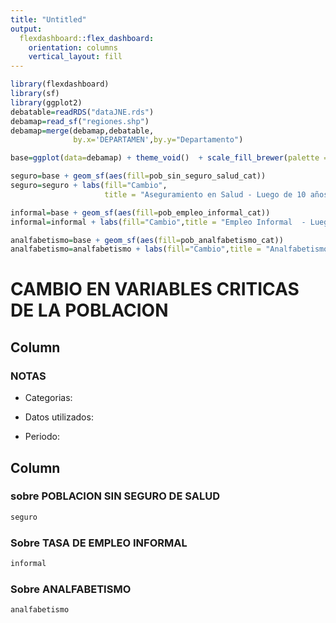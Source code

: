 ```yaml
---
title: "Untitled"
output: 
  flexdashboard::flex_dashboard:
    orientation: columns
    vertical_layout: fill
---
```


```r
library(flexdashboard)
library(sf)
library(ggplot2)
debatable=readRDS("dataJNE.rds")
debamap=read_sf("regiones.shp")
debamap=merge(debamap,debatable,
              by.x='DEPARTAMEN',by.y="Departamento")

base=ggplot(data=debamap) + theme_void()  + scale_fill_brewer(palette = "YlOrBr",drop=FALSE)
```

```r
seguro=base + geom_sf(aes(fill=pob_sin_seguro_salud_cat))
seguro=seguro + labs(fill="Cambio",
                     title = "Aseguramiento en Salud - Luego de 10 años")

informal=base + geom_sf(aes(fill=pob_empleo_informal_cat))
informal=informal + labs(fill="Cambio",title = "Empleo Informal  - Luego de 10 años")

analfabetismo=base + geom_sf(aes(fill=pob_analfabetismo_cat)) 
analfabetismo=analfabetismo + labs(fill="Cambio",title = "Analfabetismo Luego de 10 años")


```




**CAMBIO EN VARIABLES CRITICAS DE LA POBLACION** 
=====================================


Column {data-width=180}
-------------------------------------
    
### **NOTAS**

* Categorias:


* Datos utilizados: 


* Periodo: 



Column {.tabset}
-------------------------------------

### **sobre POBLACION SIN SEGURO DE SALUD**

```r
seguro
```


### **Sobre TASA DE EMPLEO INFORMAL**

```r
informal
```

### **Sobre ANALFABETISMO**

```r
analfabetismo
```

